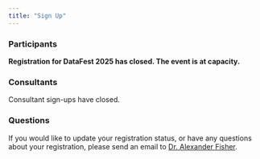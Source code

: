 ```yaml
---
title: "Sign Up"
---
```


<!-- https://forms.gle/uqqJvR4VhM1YuKCR8 -->

### Participants

<!-- Registration to participate in DataFest 2025 @ Duke is not yet open. Please check back soon! -->

:::callout-important
**Registration for DataFest 2025 has closed. The event is at capacity.**
:::

<!-- If you'd like to be placed on a waitlist in the event of no-shows, please contact [Prof. Alexander Fisher](mailto:aaf29@duke.edu). -->

<!-- Click on the option that applies to you. Regardless of the option you choose, you will automatically be placed on the ASA DataFest<sup>TM</sup> mailing list to receive updates and announcements. -->

<!-- :::callout-note -->
<!-- **The registration deadline is 11:59PM March 27, 2025. Seats are limited, so sign up before it's too late!** -->
<!-- ::: -->

<!-- **Option 1: Team sign-up (2-5 students)** -->

<!-- Click [here](https://forms.gle/CnQ5SgWfLy6Nf3Yo8) to sign up as a team of 2 to 5 students. -->

<!-- **Option 2: Looking for teammates** -->

<!-- This registration option will open soon. -->

<!-- If you do not have a team in mind but you're looking for teammates, click [here](https://forms.gle/GXj2cDxhWXuj3Gyv7) to leave us your information so that you can be matched with others. -->

### Consultants

<!-- Check back Spring 2025.  -->

Consultant sign-ups have closed.

<!-- If you are interested in serving as a consultant during the event, please let us know your availability [here](https://forms.gle/RNB9ywSo4CBUTZNP6). -->

### Questions

::: callout-important

If you would like to update your registration status, or have any questions about your registration, please send an email to [Dr. Alexander Fisher](mailto:aaf29@duke.edu).

:::
